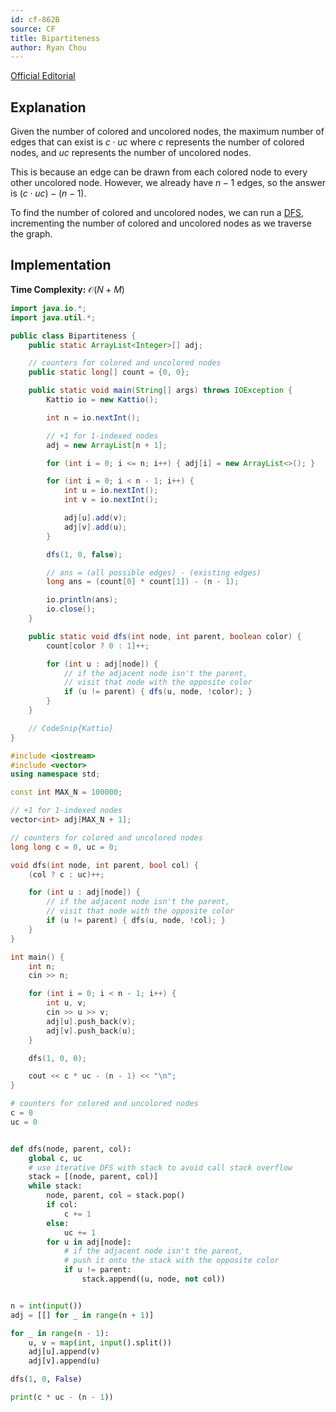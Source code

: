 ```yaml
---
id: cf-862B
source: CF
title: Bipartiteness
author: Ryan Chou
---
```


[Official Editorial](https://codeforces.com/blog/entry/54590)

## Explanation
Given the number of colored and uncolored nodes, the maximum number of edges that can exist is $c \cdot uc$ where $c$ represents the number of colored nodes, and $uc$ represents the number of uncolored nodes.

This is because an edge can be drawn from each colored node to every other uncolored node. However, we already have $n - 1$ edges, so the answer is $(c \cdot uc) - (n - 1)$.

To find the number of colored and uncolored nodes, we can run a [DFS](/silver/graph-traversal), incrementing the number of colored and uncolored nodes as we traverse the graph.

## Implementation

**Time Complexity:** $\mathcal{O}(N + M)$

<LanguageSection>

<JavaSection>

```java
import java.io.*;
import java.util.*;

public class Bipartiteness {
	public static ArrayList<Integer>[] adj;

	// counters for colored and uncolored nodes
	public static long[] count = {0, 0};

	public static void main(String[] args) throws IOException {
		Kattio io = new Kattio();

		int n = io.nextInt();

		// +1 for 1-indexed nodes
		adj = new ArrayList[n + 1];

		for (int i = 0; i <= n; i++) { adj[i] = new ArrayList<>(); }

		for (int i = 0; i < n - 1; i++) {
			int u = io.nextInt();
			int v = io.nextInt();

			adj[u].add(v);
			adj[v].add(u);
		}

		dfs(1, 0, false);

		// ans = (all possible edges) - (existing edges)
		long ans = (count[0] * count[1]) - (n - 1);

		io.println(ans);
		io.close();
	}

	public static void dfs(int node, int parent, boolean color) {
		count[color ? 0 : 1]++;

		for (int u : adj[node]) {
			// if the adjacent node isn't the parent,
			// visit that node with the opposite color
			if (u != parent) { dfs(u, node, !color); }
		}
	}

	// CodeSnip{Kattio}
}
```
</JavaSection>
<CPPSection>

```cpp
#include <iostream>
#include <vector>
using namespace std;

const int MAX_N = 100000;

// +1 for 1-indexed nodes
vector<int> adj[MAX_N + 1];

// counters for colored and uncolored nodes
long long c = 0, uc = 0;

void dfs(int node, int parent, bool col) {
	(col ? c : uc)++;

	for (int u : adj[node]) {
		// if the adjacent node isn't the parent,
		// visit that node with the opposite color
		if (u != parent) { dfs(u, node, !col); }
	}
}

int main() {
	int n;
	cin >> n;

	for (int i = 0; i < n - 1; i++) {
		int u, v;
		cin >> u >> v;
		adj[u].push_back(v);
		adj[v].push_back(u);
	}

	dfs(1, 0, 0);

	cout << c * uc - (n - 1) << "\n";
}
```
</CPPSection>
<PySection>

```py
# counters for colored and uncolored nodes
c = 0
uc = 0


def dfs(node, parent, col):
    global c, uc
    # use iterative DFS with stack to avoid call stack overflow
    stack = [(node, parent, col)]
    while stack:
        node, parent, col = stack.pop()
        if col:
            c += 1
        else:
            uc += 1
        for u in adj[node]:
            # if the adjacent node isn't the parent,
            # push it onto the stack with the opposite color
            if u != parent:
                stack.append((u, node, not col))


n = int(input())
adj = [[] for _ in range(n + 1)]

for _ in range(n - 1):
    u, v = map(int, input().split())
    adj[u].append(v)
    adj[v].append(u)

dfs(1, 0, False)

print(c * uc - (n - 1))

```
</PySection>
</LanguageSection>
